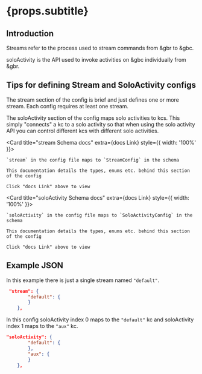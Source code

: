 

# {props.subtitle}

## Introduction

Streams refer to the process used to stream commands from &gbr to &gbc.

soloActivity is the API used to invoke activities on &gbc individually from &gbr.

## Tips for defining Stream and SoloActivity configs

The stream section of the config is brief and just defines one or more stream. Each config requires at least one stream.

The soloActivity section of the config maps solo activities to kcs. This simply "connects" a kc to a solo activity so that when using the solo activity API you can control different kcs with different solo activities.


<Card title="stream Schema docs" extra={<Link to="/docs/gbc/schema/StreamConfig">docs Link</Link>} style={{ width: '100%' }}>

    `stream` in the config file maps to `StreamConfig` in the schema

    This documentation details the types, enums etc. behind this section of the config

    Click "docs Link" above to view
</Card>

<Card title="soloActivity Schema docs" extra={<Link to="/docs/gbc/schema/SoloActivityConfig">docs Link</Link>} style={{ width: '100%' }}>

    `soloActivity` in the config file maps to `SoloActivityConfig` in the schema

    This documentation details the types, enums etc. behind this section of the config

    Click "docs Link" above to view
</Card>



## Example JSON

In this example there is just a single stream named `"default"`.

```json
 "stream": {
        "default": {
        }
    },
```

In this config soloActivity index 0 maps to the `"default"` kc and soloActivity index 1 maps to the `"aux"` kc.

```json
"soloActivity": {
        "default": {
        },
        "aux": {
        }
    },
```

